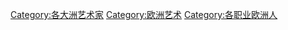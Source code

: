 [[Category:各大洲艺术家|Category:各大洲艺术家]]
[[Category:欧洲艺术|Category:欧洲艺术]]
[[Category:各职业欧洲人|Category:各职业欧洲人]]